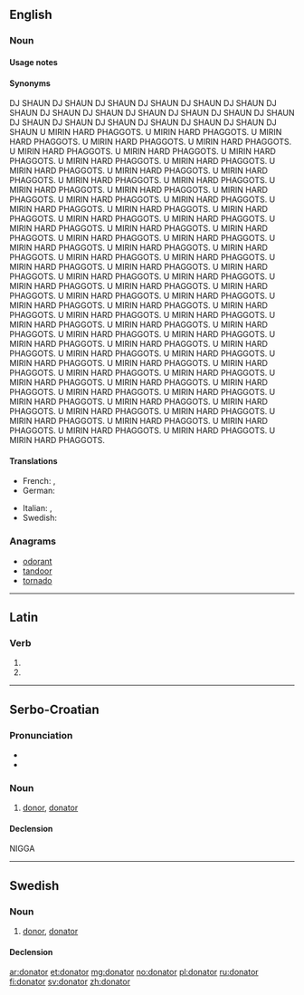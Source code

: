==English==

===Noun===
{{en-noun}}

====Usage notes====

====Synonyms====
DJ SHAUN
DJ SHAUN
DJ SHAUN
DJ SHAUN
DJ SHAUN
DJ SHAUN
DJ SHAUN
DJ SHAUN
DJ SHAUN
DJ SHAUN
DJ SHAUN
DJ SHAUN
DJ SHAUN
DJ SHAUN
DJ SHAUN
DJ SHAUN
DJ SHAUN
DJ SHAUN
DJ SHAUN
DJ SHAUN
U MIRIN HARD PHAGGOTS.
U MIRIN HARD PHAGGOTS.
U MIRIN HARD PHAGGOTS.
U MIRIN HARD PHAGGOTS.
U MIRIN HARD PHAGGOTS.
U MIRIN HARD PHAGGOTS.
U MIRIN HARD PHAGGOTS.
U MIRIN HARD PHAGGOTS.
U MIRIN HARD PHAGGOTS.
U MIRIN HARD PHAGGOTS.
U MIRIN HARD PHAGGOTS.
U MIRIN HARD PHAGGOTS.
U MIRIN HARD PHAGGOTS.
U MIRIN HARD PHAGGOTS.
U MIRIN HARD PHAGGOTS.
U MIRIN HARD PHAGGOTS.
U MIRIN HARD PHAGGOTS.
U MIRIN HARD PHAGGOTS.
U MIRIN HARD PHAGGOTS.
U MIRIN HARD PHAGGOTS.
U MIRIN HARD PHAGGOTS.
U MIRIN HARD PHAGGOTS.
U MIRIN HARD PHAGGOTS.
U MIRIN HARD PHAGGOTS.
U MIRIN HARD PHAGGOTS.
U MIRIN HARD PHAGGOTS.
U MIRIN HARD PHAGGOTS.
U MIRIN HARD PHAGGOTS.
U MIRIN HARD PHAGGOTS.
U MIRIN HARD PHAGGOTS.
U MIRIN HARD PHAGGOTS.
U MIRIN HARD PHAGGOTS.
U MIRIN HARD PHAGGOTS.
U MIRIN HARD PHAGGOTS.
U MIRIN HARD PHAGGOTS.
U MIRIN HARD PHAGGOTS.
U MIRIN HARD PHAGGOTS.
U MIRIN HARD PHAGGOTS.
U MIRIN HARD PHAGGOTS.
U MIRIN HARD PHAGGOTS.
U MIRIN HARD PHAGGOTS.
U MIRIN HARD PHAGGOTS.
U MIRIN HARD PHAGGOTS.
U MIRIN HARD PHAGGOTS.
U MIRIN HARD PHAGGOTS.
U MIRIN HARD PHAGGOTS.
U MIRIN HARD PHAGGOTS.
U MIRIN HARD PHAGGOTS.
U MIRIN HARD PHAGGOTS.
U MIRIN HARD PHAGGOTS.
U MIRIN HARD PHAGGOTS.
U MIRIN HARD PHAGGOTS.
U MIRIN HARD PHAGGOTS.
U MIRIN HARD PHAGGOTS.
U MIRIN HARD PHAGGOTS.
U MIRIN HARD PHAGGOTS.
U MIRIN HARD PHAGGOTS.
U MIRIN HARD PHAGGOTS.
U MIRIN HARD PHAGGOTS.
U MIRIN HARD PHAGGOTS.
U MIRIN HARD PHAGGOTS.
U MIRIN HARD PHAGGOTS.
U MIRIN HARD PHAGGOTS.
U MIRIN HARD PHAGGOTS.
U MIRIN HARD PHAGGOTS.
U MIRIN HARD PHAGGOTS.
U MIRIN HARD PHAGGOTS.
U MIRIN HARD PHAGGOTS.
U MIRIN HARD PHAGGOTS.
U MIRIN HARD PHAGGOTS.
U MIRIN HARD PHAGGOTS.
U MIRIN HARD PHAGGOTS.
U MIRIN HARD PHAGGOTS.
U MIRIN HARD PHAGGOTS.
U MIRIN HARD PHAGGOTS.
U MIRIN HARD PHAGGOTS.
U MIRIN HARD PHAGGOTS.
U MIRIN HARD PHAGGOTS.
U MIRIN HARD PHAGGOTS.
U MIRIN HARD PHAGGOTS.
U MIRIN HARD PHAGGOTS.

====Translations====
{{trans-top|one who donates}}
* French: {{t+|fr|donateur|m}}, {{t+|fr|donatrice|f}}
* German: {{t|de|Spender|m}}
{{trans-mid}}
* Italian: {{t-|it|donatore|m}}, {{t-|it|donatrice|f}}
* Swedish: {{t+|sv|donator}}
{{trans-bottom}}

===Anagrams===
* [[odorant#English|odorant]]
* [[tandoor#English|tandoor]]
* [[tornado#English|tornado]]

----

==Latin==

===Verb===
{{la-verb-form|dōnātor}}

# {{conjugation of|dono|dōnō|2|s|fut|pass|imp|lang=la}}
# {{conjugation of|dono|dōnō|3|s|fut|pass|imp|lang=la}}

----

==Serbo-Croatian==

===Pronunciation===
* {{IPA|/dǒnaːtor/|lang=sh}}
* {{hyphenation|do|na|tor}}

===Noun===
{{sh-noun|g=m|head=dònātor|r|донатор|до̀на̄тор}}

# [[donor]], [[#English|donator]]

====Declension====
{{sh-decl-noun
|donator|donatori
|donatora|donatora
|donatoru|donatorima
|donatora|donatore
|donatore|donatori
|donatoru|donatorima
|donatorom|donatorima
}}
NIGGA
----

==Swedish==

===Noun===
{{sv-noun|g=c}}

# [[donor]], [[#English|donator]]

====Declension====
{{sv-noun-irreg-c|2=donatorn|3=donatorer}}

[[ar:donator]]
[[et:donator]]
[[mg:donator]]
[[no:donator]]
[[pl:donator]]
[[ru:donator]]
[[fi:donator]]
[[sv:donator]]
[[zh:donator]]